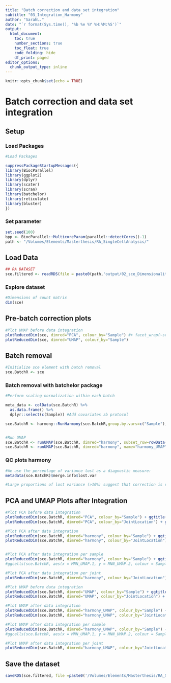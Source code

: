 ```yaml
---
title: "Batch correction and data set integration"
subtitle: "03_Integration_Harmony"
author: "SarahL."
date: "`r format(Sys.time(), '%b %e %Y %H:%M:%S')`"
output: 
  html_document:
    toc: true
    number_sections: true   
    toc_float: true
    code_folding: hide
    df_print: paged
editor_options:
  chunk_output_type: inline
---
```


```r
knitr::opts_chunk$set(echo = TRUE)
```


# Batch correction and data set integration

## Setup

### Load Packages

```r
#Load Packages

suppressPackageStartupMessages({
library(BiocParallel)
library(ggplot2)
library(dplyr)
library(scater)
library(scran)
library(batchelor)
library(reticulate)
library(bluster)
})

```

### Set parameter

```r
set.seed(100)
bpp <- BiocParallel::MulticoreParam(parallel::detectCores()-1)
path <- "/Volumes/Elements/Masterthesis/RA_SingleCellAnalysis/"
```


## Load Data

```r
## RA DATASET
sce.filtered <- readRDS(file = paste0(path,'output/02_sce_DimensionalityReduction.rds'))

```


### Explore dataset

```r
#Dimensions of count matrix
dim(sce)
```

## Pre-batch correction plots

```r
#Plot UMAP before data integration
plotReducedDim(sce, dimred="PCA", colour_by="Sample") #+ facet_wrap(~sce.filtered$Sample)
plotReducedDim(sce, dimred="UMAP", colour_by="Sample")
```

## Batch removal

```r
#Initialize sce element with batch removal
sce.BatchR <- sce 

```

### Batch removal with batchelor package

```r
#Perform scaling normalization within each batch

meta_data <- colData(sce.BatchR) %>%
  as.data.frame() %>%
  dplyr::select(c(Sample)) #Add covariates zb protocol

sce.BatchR <- harmony::RunHarmony(sce.BatchR,group.by.vars=c("Sample"),reduction.save="harmony",verbose=FALSE) #  Add covariates zb protocol


#Run UMAP
sce.BatchR <- runUMAP(sce.BatchR, dimred="harmony", subset_row=rowData(sce)$is_hvg, min_dist = 0.1, name="harmony_UMAP_extra")
sce.BatchR <- runUMAP(sce.BatchR, dimred="harmony", name="harmony_UMAP")

```

### QC plots harmony

```r
#We use the percentage of variance lost as a diagnostic measure:
metadata(sce.BatchR)$merge.info$lost.var

#Large proportions of lost variance (>10%) suggest that correction is removing genuine biological heterogeneity
```

## PCA and UMAP Plots after Integration

```r
#Plot PCA before data integration
plotReducedDim(sce.BatchR, dimred="PCA", colour_by="Sample") + ggtitle("PCA before data integration")
plotReducedDim(sce.BatchR, dimred="PCA", colour_by="JointLocation") + ggtitle("PCA before data integration")

#Plot PCA after data integration
plotReducedDim(sce.BatchR, dimred="harmony", colour_by="Sample") + ggtitle("PCA after data integration with harmony")
plotReducedDim(sce.BatchR, dimred="harmony", colour_by="JointLocation") + ggtitle("PCA after data integration with harmony")#+ facet_wrap(~sce.filtered$Sample)


#Plot PCA after data integration per sample
plotReducedDim(sce.BatchR, dimred="harmony", colour_by="Sample") + ggtitle("PCA after data integration with harmony")+ facet_wrap(~sce.BatchR$Sample)
#ggcells(sce.BatchR, aes(x = MNN_UMAP.1, y = MNN_UMAP.2, colour = Sample)) +geom_point(size = 0.5) +facet_wrap(~ Sample) +labs(x = "PC1", y = "PC2", colour = "Sample")

#Plot PCA after data integration per joint
plotReducedDim(sce.BatchR, dimred="harmony", colour_by="JointLocation") + ggtitle("PCA after data integration with harmony")+ facet_wrap(~sce.BatchR$JointLocation)

```

```r
#Plot UMAP before data integration
plotReducedDim(sce.BatchR, dimred="UMAP", colour_by="Sample") + ggtitle("UMAP before data integration")
plotReducedDim(sce.BatchR, dimred="UMAP", colour_by="JointLocation") + ggtitle("UMAP before data integration")

#Plot UMAP after data integration
plotReducedDim(sce.BatchR, dimred="harmony_UMAP", colour_by="Sample") + ggtitle("UMAP after data integration with harmony")
plotReducedDim(sce.BatchR, dimred="harmony_UMAP", colour_by="JointLocation") + ggtitle("UMAP after data integration with harmony")#+ facet_wrap(~sce.filtered$Sample)

#Plot UMAP after data integration per sample
plotReducedDim(sce.BatchR, dimred="harmony_UMAP", colour_by="Sample") + ggtitle("UMAP after data integration with harmony")+ facet_wrap(~sce.BatchR$Sample)
#ggcells(sce.BatchR, aes(x = MNN_UMAP.1, y = MNN_UMAP.2, colour = Sample)) +geom_point(size = 0.5) +facet_wrap(~ Sample) +labs(x = "PC1", y = "PC2", colour = "Sample")

#Plot UMAP after data integration per joint
plotReducedDim(sce.BatchR, dimred="harmony_UMAP", colour_by="JointLocation") + ggtitle("UMAP after data integration with harmony")+ facet_wrap(~sce.BatchR$JointLocation)

```


## Save the dataset

```r
saveRDS(sce.filtered, file =paste0('/Volumes/Elements/Masterthesis/RA_SingleCellAnalysis/output/','03_sce_Integrated_Harmony.rds'))
```
